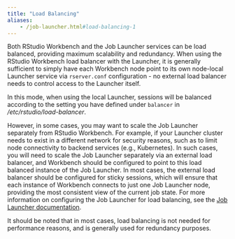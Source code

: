 ```yaml
---
title: "Load Balancing"
aliases:
	- /job-launcher.html#load-balancing-1
---
```


Both RStudio Workbench and the Job Launcher services can be load balanced, providing maximum scalability and redundancy. When using the RStudio Workbench load balancer with the Launcher, it is generally sufficient to simply have each Workbench node point to its own node-local Launcher service via `rserver.conf` configuration - no external load balancer needs to control access to the Launcher itself.

::: {.callout-note}
In this mode, when using the local Launcher, sessions will be balanced according to the setting you have defined under `balancer` in */etc/rstudio/load-balancer*.
:::

However, in some cases, you may want to scale the Job Launcher separately from RStudio Workbench. For example, if your Launcher cluster needs to exist in a different network for security reasons, such as to limit node connectivity to backend services (e.g., Kubernetes). In such cases, you will need to scale the Job Launcher separately via an external load balancer, and Workbench should be configured to point to this load balanced instance of the Job Launcher. In most cases, the external load balancer should be configured for sticky sessions, which will ensure that each instance of Workbench connects to just one Job Launcher node, providing the most consistent view of the current job state. For more information on configuring the Job Launcher for load balancing, see the [Job Launcher documentation](https://docs.rstudio.com/job-launcher/{{< var version >}}/index.html).

It should be noted that in most cases, load balancing is not needed for performance reasons, and is generally used for redundancy purposes.

